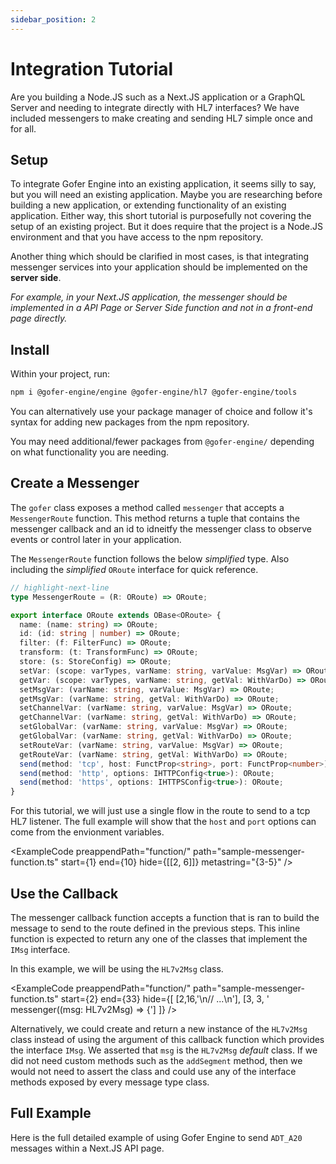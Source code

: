 ```yaml
---
sidebar_position: 2
---
```



# Integration Tutorial

Are you building a Node.JS such as a Next.JS application or a GraphQL Server and
needing to integrate directly with HL7 interfaces? We have included messengers
to make creating and sending HL7 simple once and for all.

## Setup

To integrate Gofer Engine into an existing application, it seems silly to say, but you will need an existing application. Maybe you are researching before building a new application, or extending functionality of an existing application. Either way, this short tutorial is purposefully not covering the setup of an existing project. But it does require that the project is a Node.JS environment and that you have access to the npm repository.

Another thing which should be clarified in most cases, is that integrating messenger services into your application should be implemented on the **server side**. 

_For example, in your Next.JS application, the messenger should be implemented in a API Page or Server Side function and not in a front-end page directly._

## Install

Within your project, run:

```bash
npm i @gofer-engine/engine @gofer-engine/hl7 @gofer-engine/tools
```

You can alternatively use your package manager of choice and follow it's syntax for adding new packages from the npm repository.

You may need additional/fewer packages from `@gofer-engine/` depending on what functionality you are needing.

## Create a Messenger

The `gofer` class exposes a method called `messenger` that accepts a
`MessengerRoute` function. This method returns a tuple that contains the
messenger callback and an id to idneitfy the messenger class to observe events
or control later in your application.

The `MessengerRoute` function follows the below _simplified_ type. Also including the _simplified_ `ORoute` interface for quick reference.

```ts title="@gofer-engine/engine/src/types.ts"
// highlight-next-line
type MessengerRoute = (R: ORoute) => ORoute;

export interface ORoute extends OBase<ORoute> {
  name: (name: string) => ORoute;
  id: (id: string | number) => ORoute;
  filter: (f: FilterFunc) => ORoute;
  transform: (t: TransformFunc) => ORoute;
  store: (s: StoreConfig) => ORoute;
  setVar: (scope: varTypes, varName: string, varValue: MsgVar) => ORoute;
  getVar: (scope: varTypes, varName: string, getVal: WithVarDo) => ORoute;
  setMsgVar: (varName: string, varValue: MsgVar) => ORoute;
  getMsgVar: (varName: string, getVal: WithVarDo) => ORoute;
  setChannelVar: (varName: string, varValue: MsgVar) => ORoute;
  getChannelVar: (varName: string, getVal: WithVarDo) => ORoute;
  setGlobalVar: (varName: string, varValue: MsgVar) => ORoute;
  getGlobalVar: (varName: string, getVal: WithVarDo) => ORoute;
  setRouteVar: (varName: string, varValue: MsgVar) => ORoute;
  getRouteVar: (varName: string, getVal: WithVarDo) => ORoute;
  send(method: 'tcp', host: FunctProp<string>, port: FunctProp<number>): ORoute;
  send(method: 'http', options: IHTTPConfig<true>): ORoute;
  send(method: 'https', options: IHTTPSConfig<true>): ORoute;
}
```

For this tutorial, we will just use a single flow in the route to send to a tcp HL7 listener. The full example will show that the `host` and `port` options can come from the envionment variables.

<ExampleCode
  preappendPath="function/"
  path="sample-messenger-function.ts"
  start={1}
  end={10}
  hide={[[2, 6]]}
  metastring="{3-5}"
/>

## Use the Callback

The messenger callback function accepts a function that is ran to build the message to send to the route defined in the previous steps. This inline function is expected to return any one of the classes that implement the `IMsg` interface.

In this example, we will be using the `HL7v2Msg` class.

<ExampleCode
  preappendPath="function/"
  path="sample-messenger-function.ts"
  start={2}
  end={33}
  hide={[
    [2,16,'\n// ...\n'],
    [3, 3, '  messenger((msg: HL7v2Msg) => {']
  ]}
/>

Alternatively, we could create and return a new instance of the `HL7v2Msg` class instead of using the argument of this callback function which provides the interface `IMsg`. We asserted that `msg` is the `HL7v2Msg` _default_ class. If we did not need custom methods such as the `addSegment` method, then we would not need to assert the class and could use any of the interface methods exposed by every message type class.

<!-- TODO: add link to message type classes docs -->

## Full Example

Here is the full detailed example of using Gofer Engine to send `ADT_A20` messages
within a Next.JS API page.

<ExampleCode preappendPath="function/" path="sample-messenger-function.ts" />

<ExampleCode
  preappendPath="pages/api/"
  path="sample-next-api-page.ts"
  start={2}
/>
